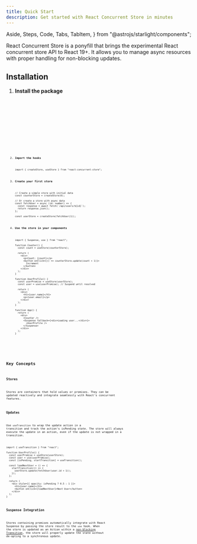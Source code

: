 ```yaml
---
title: Quick Start
description: Get started with React Concurrent Store in minutes
---
```


  Aside,
  Steps,
  Code,
  Tabs,
  TabItem,
} from "@astrojs/starlight/components";

React Concurrent Store is a ponyfill that brings the experimental React concurrent store API to React 19+.
It allows you to manage async resources with proper handling for non-blocking updates.

## Installation

<Steps>

1. **Install the package**

   <Tabs syncKey="package-manager">
     <TabItem label="npm">
       <Code
         code={`npm install https://pkg.pr.new/thejustinwalsh/react-concurrent-store@${PUBLIC_COMMIT_HASH}`}
         lang="sh"
       />
     </TabItem>
     <TabItem label="yarn">
       <Code
         code={`yarn add https://pkg.pr.new/thejustinwalsh/react-concurrent-store@${PUBLIC_COMMIT_HASH}`}
         lang="sh"
       />
     </TabItem>
     <TabItem label="pnpm">
       <Code
         code={`pnpm add https://pkg.pr.new/thejustinwalsh/react-concurrent-store@${PUBLIC_COMMIT_HASH}`}
         lang="sh"
       />
     </TabItem>
     <TabItem label="bun">
       <Code
         code={`bun add https://pkg.pr.new/thejustinwalsh/react-concurrent-store@${PUBLIC_COMMIT_HASH}`}
         lang="sh"
       />
     </TabItem>
   </Tabs>

2. **Import the hooks**

   ```tsx
   import { createStore, useStore } from "react-concurrent-store";
   ```

3. **Create your first store**

   ```tsx
   // Create a simple store with initial data
   const counterStore = createStore(0);

   // Or create a store with async data
   const fetchUser = async (id: number) => {
     const response = await fetch(`/api/users/${id}`);
     return response.json();
   };

   const userStore = createStore(fetchUser(1));
   ```

4. **Use the store in your components**

   ```tsx
   import { Suspense, use } from "react";

   function Counter() {
     const count = useStore(counterStore);

     return (
       <div>
         <p>Count: {count}</p>
         <button onClick={() => counterStore.update(count + 1)}>
           Increment
         </button>
       </div>
     );
   }

   function UserProfile() {
     const userPromise = useStore(userStore);
     const user = use(userPromise); // Suspend until resolved

     return (
       <div>
         <h1>{user.name}</h1>
         <p>{user.email}</p>
       </div>
     );
   }

   function App() {
     return (
       <div>
         <Counter />
         <Suspense fallback={<div>Loading user...</div>}>
           <UserProfile />
         </Suspense>
       </div>
     );
   }
   ```

</Steps>

## Key Concepts

### Stores

Stores are containers that hold values or promises. They can be updated reactively and integrate seamlessly with React's concurrent features.

### Updates

Use `useTransition` to wrap the update action in a transition and track the action's isPending state.
The store will always execute the update in an action, even if the update is not wrapped in a transition.

```tsx
import { useTransition } from "react";

function UserProfile() {
  const userPromise = useStore(userStore);
  const user = use(userPromise);
  const [isPending, startTransition] = useTransition();

  const loadNextUser = () => {
    startTransition(() => {
      userStore.update(fetchUser(user.id + 1));
    });
  };

  return (
    <div style={{ opacity: isPending ? 0.5 : 1 }}>
      <h1>{user.name}</h1>
      <button onClick={loadNextUser}>Next User</button>
    </div>
  );
}
```

### Suspense Integration

Stores containing promises automatically integrate with React Suspense by passing the store result to the `use` hook.
When the store is updated as an Action within a [non-blocking Transition](https://react.dev/reference/react/useTransition), the store will properly update the state without de-opting to a synchronous update.
